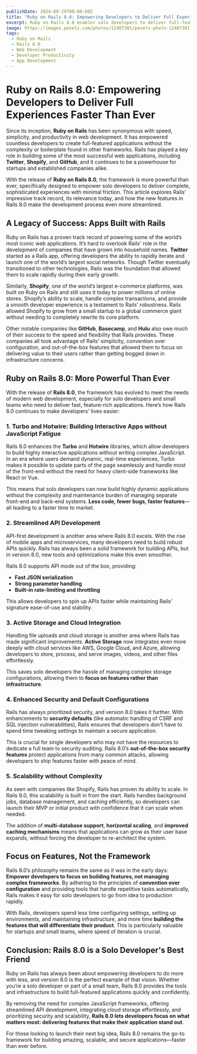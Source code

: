 ```yaml
---
publishDate: 2024-09-29T00:00:00Z
title: "Ruby on Rails 8.0: Empowering Developers to Deliver Full Experiences Faster Than Ever"
excerpt: Ruby on Rails 8.0 enables solo developers to deliver full-featured, scalable applications with powerful new tools that streamline the development process.
image: https://images.pexels.com/photos/12407301/pexels-photo-12407301.jpeg
tags:
  - Ruby on Rails
  - Rails 8.0
  - Web Development
  - Developer Productivity
  - App Development
---
```

# Ruby on Rails 8.0: Empowering Developers to Deliver Full Experiences Faster Than Ever

Since its inception, **Ruby on Rails** has been synonymous with speed, simplicity, and productivity in web development. It has empowered countless developers to create full-featured applications without the complexity or boilerplate found in other frameworks. Rails has played a key role in building some of the most successful web applications, including **Twitter**, **Shopify**, and **GitHub**, and it continues to be a powerhouse for startups and established companies alike.

With the release of **Ruby on Rails 8.0**, the framework is more powerful than ever, specifically designed to empower solo developers to deliver complete, sophisticated experiences with minimal friction. This article explores Rails’ impressive track record, its relevance today, and how the new features in Rails 8.0 make the development process even more streamlined.

## A Legacy of Success: Apps Built with Rails

Ruby on Rails has a proven track record of powering some of the world’s most iconic web applications. It’s hard to overlook Rails' role in the development of companies that have grown into household names. **Twitter** started as a Rails app, offering developers the ability to rapidly iterate and launch one of the world’s largest social networks. Though Twitter eventually transitioned to other technologies, Rails was the foundation that allowed them to scale rapidly during their early growth.

Similarly, **Shopify**, one of the world’s largest e-commerce platforms, was built on Ruby on Rails and still uses it today to power millions of online stores. Shopify’s ability to scale, handle complex transactions, and provide a smooth developer experience is a testament to Rails’ robustness. Rails allowed Shopify to grow from a small startup to a global commerce giant without needing to completely rewrite its core platform.

Other notable companies like **GitHub**, **Basecamp**, and **Hulu** also owe much of their success to the speed and flexibility that Rails provides. These companies all took advantage of Rails' simplicity, convention over configuration, and out-of-the-box features that allowed them to focus on delivering value to their users rather than getting bogged down in infrastructure concerns.

## Ruby on Rails 8.0: More Powerful Than Ever

With the release of **Rails 8.0**, the framework has evolved to meet the needs of modern web development, especially for solo developers and small teams who need to deliver fast, feature-rich applications. Here’s how Rails 8.0 continues to make developers' lives easier:

### 1. **Turbo and Hotwire: Building Interactive Apps without JavaScript Fatigue**
Rails 8.0 enhances the **Turbo** and **Hotwire** libraries, which allow developers to build highly interactive applications without writing complex JavaScript. In an era where users demand dynamic, real-time experiences, Turbo makes it possible to update parts of the page seamlessly and handle most of the front-end without the need for heavy client-side frameworks like React or Vue.

This means that solo developers can now build highly dynamic applications without the complexity and maintenance burden of managing separate front-end and back-end systems. **Less code, fewer bugs, faster features**—all leading to a faster time to market.

### 2. **Streamlined API Development**
API-first development is another area where Rails 8.0 excels. With the rise of mobile apps and microservices, many developers need to build robust APIs quickly. Rails has always been a solid framework for building APIs, but in version 8.0, new tools and optimizations make this even smoother.

Rails 8.0 supports API mode out of the box, providing:
- **Fast JSON serialization**
- **Strong parameter handling**
- **Built-in rate-limiting and throttling**

This allows developers to spin up APIs faster while maintaining Rails' signature ease-of-use and stability.

### 3. **Active Storage and Cloud Integration**
Handling file uploads and cloud storage is another area where Rails has made significant improvements. **Active Storage** now integrates even more deeply with cloud services like AWS, Google Cloud, and Azure, allowing developers to store, process, and serve images, videos, and other files effortlessly.

This saves solo developers the hassle of managing complex storage configurations, allowing them to **focus on features rather than infrastructure**.

### 4. **Enhanced Security and Default Configurations**
Rails has always prioritized security, and version 8.0 takes it further. With enhancements to **security defaults** (like automatic handling of CSRF and SQL injection vulnerabilities), Rails ensures that developers don't have to spend time tweaking settings to maintain a secure application.

This is crucial for single developers who may not have the resources to dedicate a full team to security auditing. Rails 8.0’s **out-of-the-box security features** protect applications from many common attacks, allowing developers to ship features faster with peace of mind.

### 5. **Scalability without Complexity**
As seen with companies like Shopify, Rails has proven its ability to scale. In Rails 8.0, this scalability is built in from the start. Rails handles background jobs, database management, and caching efficiently, so developers can launch their MVP or initial product with confidence that it can scale when needed.

The addition of **multi-database support**, **horizontal scaling**, and **improved caching mechanisms** means that applications can grow as their user base expands, without forcing the developer to re-architect the system.

## Focus on Features, Not the Framework

Rails 8.0’s philosophy remains the same as it was in the early days: **Empower developers to focus on building features, not managing complex frameworks**. By adhering to the principles of **convention over configuration** and providing tools that handle repetitive tasks automatically, Rails makes it easy for solo developers to go from idea to production rapidly.

With Rails, developers spend less time configuring settings, setting up environments, and maintaining infrastructure, and more time **building the features that will differentiate their product**. This is particularly valuable for startups and small teams, where speed of iteration is crucial.

## Conclusion: Rails 8.0 is a Solo Developer's Best Friend

Ruby on Rails has always been about empowering developers to do more with less, and version 8.0 is the perfect example of that vision. Whether you’re a solo developer or part of a small team, Rails 8.0 provides the tools and infrastructure to build full-featured applications quickly and confidently.

By removing the need for complex JavaScript frameworks, offering streamlined API development, integrating cloud storage effortlessly, and prioritizing security and scalability, **Rails 8.0 lets developers focus on what matters most: delivering features that make their application stand out**.

For those looking to launch their next big idea, Rails 8.0 remains the go-to framework for building amazing, scalable, and secure applications—faster than ever before.
